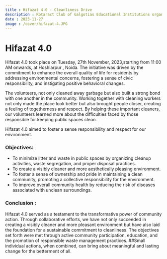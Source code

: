 ```yaml
---
title : Hifazat 4.0 - Cleanliness Drive
description : Rotaract Club of Galgotias Educational Institutions organized a Cleanliness Drive, "HIFAZAT 4.0".The drive aimed to promote a clean and healthy environment and created a community-driven movement for a cleaner and healthier environment, leaving a lasting impact on both the place and the hearts of those involved.
date : 2023-11-27
image : /cover/hifazat-4.JPG
---
```


# Hifazat 4.0

Hifazat 4.0 took place on Tuesday, 27th November, 2023,starting from 11:00 AM onwards, at Hoshiarpur , Noida. The initiative was driven by the commitment to enhance the overall quality of life for residents by addressing environmental concerns, fostering a sense of civic responsibility, and instigating positive behavioral changes.

The volunteers, not only cleaned away garbage but also built a strong bond with one another in the community. Working together with cleaning workers not only made the place look better but also brought people closer, creating a feeling of togetherness and respect. By helping these important cleaners, our volunteers learned more about the difficulties faced by those responsible for keeping public spaces clean.

Hifazat 4.0 aimed to foster a sense responsibility and respect for our environment.

### Objectives:
- To minimize litter and waste in public spaces by organizing cleanup activities, waste segregation, and proper disposal practices.
- To create a visibly cleaner and more aesthetically pleasing environment.
- To foster a sense of ownership and pride in maintaining a clean community, promoting a collective responsibility for the environment.
- To improve overall community health by reducing the risk of diseases associated with unclean surroundings.

### Conclusion :
Hifazat 4.0 served as a testament to the transformative power of community action. Through collaborative efforts, we have not only succeeded in creating a visibly cleaner and more pleasant environment but have also laid the foundation for a sustainable commitment to cleanliness. The objectives set forth were met through active community participation, education, and the promotion of responsible waste management practices.
##Small individual actions, when combined, can bring about meaningful and lasting change for the betterment of all.